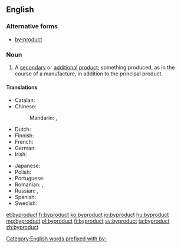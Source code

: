 {{also|by-product}}
==English==
{{wikipedia|by-product}}

===Alternative forms===
* [[by-product]]

===Noun===
{{en-noun}}

# A [[secondary]] or [[additional]] [[product]]; something produced, as in the course of a manufacture, in addition to the principal product.

====Translations====
{{trans-top|secondary or additional product}}
* Catalan: {{t|ca|subproducte|m}}
* Chinese:
*: Mandarin: {{t|cmn|副產品|sc=Hani}}, {{t+|cmn|副产品|tr=fùchǎnpǐn|sc=Hani}}
* Dutch: {{t|nl|bijproduct|n}}
* Finnish: {{t+|fi|sivutuote}}
* French: {{t+|fr|sous-produit|m}}
* German: {{t+|de|Nebenprodukt|n}}
* Irish: {{t|ga|fothoradh|m}}
{{trans-mid}}
* Japanese: {{t+|ja|副産物|tr=ふくさんぶつ, fukusanbutsu|sc=Jpan}}
* Polish: {{t|pl|produkt uboczny|m}}
* Portuguese: {{t+|pt|derivado|m}}
* Romanian: {{t|ro|subprodus|n}}, {{t|ro|semifabricat|n}}
* Russian: {{t|ru|побочный продукт|m|tr=pobóčnyj prodúkt|sc=Cyrl}}, {{t+|ru|субпродукт|m|tr=subprodúkt|sc=Cyrl}}
* Spanish: {{t|es|subproducto|m}}
* Swedish: {{t|sv|biprodukt|c}}
{{trans-bottom}}

[[Category:English words prefixed with by-]]

[[et:byproduct]]
[[fr:byproduct]]
[[ko:byproduct]]
[[io:byproduct]]
[[hu:byproduct]]
[[mg:byproduct]]
[[pl:byproduct]]
[[fi:byproduct]]
[[sv:byproduct]]
[[ta:byproduct]]
[[zh:byproduct]]